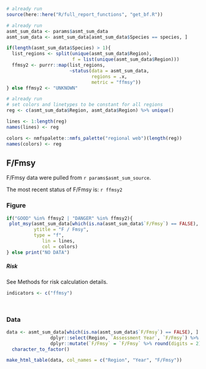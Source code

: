 ```r
# already run
source(here::here("R/full_report_functions", "get_bf.R")) 
```

```r
# already run
asmt_sum_data <- params$asmt_sum_data
asmt_sum_data <- asmt_sum_data[asmt_sum_data$Species == species, ]
```

```r
if(length(asmt_sum_data$Species) > 1){
  list_regions <- split(unique(asmt_sum_data$Region), 
                        f = list(unique(asmt_sum_data$Region)))
  ffmsy2 <- purrr::map(list_regions, 
                       ~status(data = asmt_sum_data, 
                               regions = .x, 
                               metric = "ffmsy"))
} else ffmsy2 <- "UNKNOWN"

```

```r
# already run 
# set colors and linetypes to be constant for all regions
reg <- c(asmt_sum_data$Region, asmt_data$Region) %>% unique()

lines <- 1:length(reg)
names(lines) <- reg

colors <- nmfspalette::nmfs_palette("regional web")(length(reg))
names(colors) <- reg

```

## F/Fmsy 

F/Fmsy data were pulled from ``r params$asmt_sum_source``.

The most recent status of F/Fmsy is: `r ffmsy2`

### Figure
```r
if("GOOD" %in% ffmsy2 | "DANGER" %in% ffmsy2){
 plot_msy(asmt_sum_data[which(is.na(asmt_sum_data$`F/Fmsy`) == FALSE), ],
          ytitle = "F / Fmsy",
          type = "f",
             lin = lines,
             col = colors)
} else print("NO DATA")
```

##### Risk {-}

See Methods for risk calculation details.
```r
indicators <- c("ffmsy")
```

```r
```

```r
```

### Data
```r
data <- asmt_sum_data[which(is.na(asmt_sum_data$`F/Fmsy`) == FALSE), ] %>% 
                dplyr::select(Region, `Assessment Year`, `F/Fmsy`) %>%
                dplyr::mutate(`F/Fmsy` = `F/Fmsy` %>% round(digits = 2)) %>%
  character_to_factor()

make_html_table(data, col_names = c("Region", "Year", "F/Fmsy"))
```
